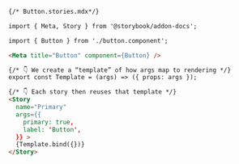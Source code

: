 ```md
{/* Button.stories.mdx*/}

import { Meta, Story } from '@storybook/addon-docs';

import { Button } from './button.component';

<Meta title="Button" component={Button} />

{/* 👇 We create a “template” of how args map to rendering */}
export const Template = (args) => ({ props: args });

{/* 👇 Each story then reuses that template */}
<Story
  name="Primary"
  args={{
    primary: true,
    label: 'Button',
  }} >
  {Template.bind({})}
</Story>
```